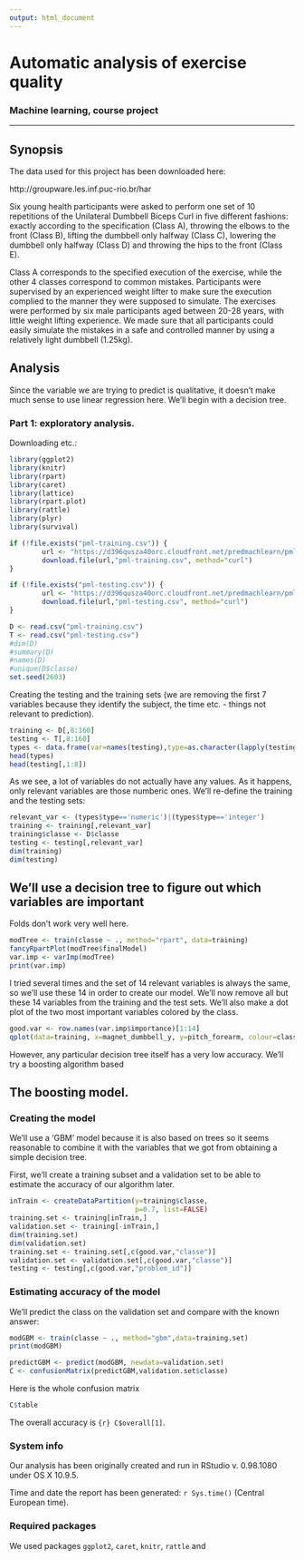 ```yaml
---
output: html_document
---
```


# Automatic analysis of exercise quality
### Machine learning, course project

---------------------------------------------------------------------

## Synopsis

The data used for this project has 
been downloaded here:

http://groupware.les.inf.puc-rio.br/har

Six young health participants were asked to perform one set of 10 repetitions of the Unilateral Dumbbell Biceps Curl in five different fashions: exactly according to the specification (Class A), throwing the elbows to the front (Class B), lifting the dumbbell only halfway (Class C), lowering the dumbbell only halfway (Class D) and throwing the hips to the front (Class E).

Class A corresponds to the specified execution of the exercise, while the other 4 classes correspond to common mistakes. Participants were supervised by an experienced weight lifter to make sure the execution complied to the manner they were supposed to simulate. The exercises were performed by six male participants aged between 20-28 years, with little weight lifting experience. We made sure that all participants could easily simulate the mistakes in a safe and controlled manner by using a relatively light dumbbell (1.25kg).


## Analysis

Since the variable we are trying to predict
is qualitative, it doesn't make much sense to use linear regression here.
We'll begin with a decision tree.

### Part 1: exploratory analysis.

Downloading etc.:

```r
library(ggplot2)
library(knitr)
library(rpart)
library(caret)
library(lattice)
library(rpart.plot)
library(rattle)
library(plyr)
library(survival)

if (!file.exists("pml-training.csv")) { 
        url <- "https://d396qusza40orc.cloudfront.net/predmachlearn/pml-training.csv"
        download.file(url,"pml-training.csv", method="curl")       
}

if (!file.exists("pml-testing.csv")) { 
        url <- "https://d396qusza40orc.cloudfront.net/predmachlearn/pml-testing.csv"
        download.file(url,"pml-testing.csv", method="curl")       
}

D <- read.csv("pml-training.csv")
T <- read.csv("pml-testing.csv")
#dim(D)
#summary(D)
#names(D)
#unique(D$classe)
set.seed(2603)
```

Creating the testing and the training sets (we are removing
the first 7 variables because they identify the subject,
the time etc. - things not relevant to prediction).
```r
training <- D[,8:160]
testing <- T[,8:160]
types <- data.frame(var=names(testing),type=as.character(lapply(testing,class)))
head(types)
head(testing[,1:8])
```

As we see, a lot of variables do not actually have any values.
As it happens, only relevant variables are those numberic ones.
We'll re-define the training and the testing sets:
```r
relevant_var <- (types$type=='numeric')|(types$type=='integer')
training <- training[,relevant_var]
training$classe <- D$classe
testing <- testing[,relevant_var]
dim(training)
dim(testing)
```

## We'll use a decision tree to figure out which variables are important

Folds don't work very well here.

```r
modTree <- train(classe ~ ., method="rpart", data=training)
fancyRpartPlot(modTree$finalModel)
var.imp <- varImp(modTree)
print(var.imp)
```

I tried several times and the set of 14 relevant variables is
always the same, so we'll use these 14 in order to create our model.
We'll now remove all but these 14 variables from the training
and the test sets. We'll also make a dot plot
of the two most important variables
colored by the class.

```r
good.var <- row.names(var.imp$importance)[1:14]
qplot(data=training, x=magnet_dumbbell_y, y=pitch_forearm, colour=classe)
```

However, any particular decision tree itself has a very low accuracy.
We'll try a boosting algorithm based 

## The boosting model.

### Creating the model

We'll use a 'GBM' model because it is also based on trees
so it seems reasonable to combine it with the variables
that we got from obtaining a simple decision tree.

First, we'll create a training subset
and a validation set to be able to estimate the accuracy
of our algorithm later.

```r
inTrain <- createDataPartition(y=training$classe,
                               p=0.7, list=FALSE)
training.set <- training[inTrain,]
validation.set <- training[-inTrain,]
dim(training.set)
dim(validation.set)
training.set <- training.set[,c(good.var,"classe")]
validation.set <- validation.set[,c(good.var,"classe")]
testing <- testing[,c(good.var,"problem_id")]
```

### Estimating accuracy of the model

We'll predict the class on the validation set and
compare with the known answer:

```r
modGBM <- train(classe ~ ., method="gbm",data=training.set)
print(modGBM)

predictGBM <- predict(modGBM, newdata=validation.set)
C <- confusionMatrix(predictGBM,validation.set$classe)
```

Here is the whole confusion matrix
```r
C$table
```

The overall accuracy is `{r} C$overall[1]`.

### System info

Our analysis has been originally created and run
in RStudio v. 0.98.1080 under OS X 10.9.5.

Time and date the report has been generated:
`r Sys.time()` (Central European time).

### Required packages

We used packages ``ggplot2``, ``caret``, ``knitr``, ``rattle`` and